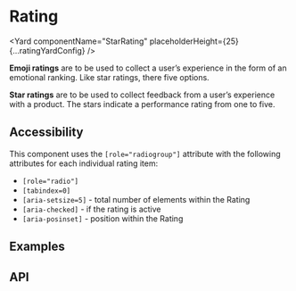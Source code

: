 <!--
Copyright (c) 2018-2020 Uber Technologies, Inc.

This source code is licensed under the MIT license found in the
LICENSE file in the root directory of this source tree.
-->





# Rating

<Yard componentName="StarRating" placeholderHeight={25} {...ratingYardConfig} />

**Emoji ratings** are to be used to collect a user’s experience in the form of an emotional ranking.
Like star ratings, there five options.

**Star ratings** are to be used to collect feedback from a user’s experience with a product. The
stars indicate a performance rating from one to five.

## Accessibility

This component uses the `[role="radiogroup"]` attribute with the following attributes for each individual rating item:

- `[role="radio"]`
- `[tabindex=0]`
- `[aria-setsize=5]` - total number of elements within the Rating
- `[aria-checked]` - if the rating is active
- `[aria-posinset]` - position within the Rating

## Examples

<Example title="Rating with stars" path="rating/star.js">
  <Star />
</Example>

<Example title="Rating with emoticons" path="rating/emoticon.js">
  <Emoticon />
</Example>

## API

<Exports
  component={RatingExports}
  title="Rating exports"
  path="baseui/rating"
/>
